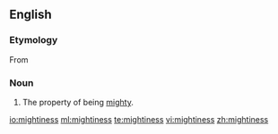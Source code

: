 ==English==

===Etymology===
From {{suffix|mighty|ness}}

===Noun===
{{en-noun|-}}

#The property of being [[mighty]].

[[io:mightiness]]
[[ml:mightiness]]
[[te:mightiness]]
[[vi:mightiness]]
[[zh:mightiness]]